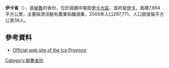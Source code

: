 '''伊卡省'''（{{lang-es|Provincia de Ica}}），是[[秘魯|秘魯]]的省份，位於該國中南部[[伊卡大區|伊卡大區]]，首府是[[伊卡|伊卡]]，面積7,894平方公里，主要經濟活動有農業和釀酒業，2005年人口297,771，人口密度每平方公里38人。

==參考資料==
*{{es icon}} [http://www.muniica.gob.pe Official web site of the Ica Province]{{Wayback|url=http://www.muniica.gob.pe/ |date=20200824005239 }}

{{coord|14|04|S|75|44|W|type:adm2nd_source:itwiki|display=title}}

{{Peru-geo-stub}}
{{秘魯省份|state=collapsed}}
[[Category:秘魯省份|Category:秘魯省份]]